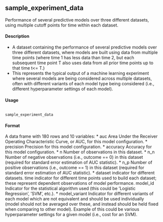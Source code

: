 ## sample_experiment_data
Performance of several predictive models over three different datasets, using multiple cutoff points for time within each dataset.

#### Description

* A dataset containing the performance of several predictive models over three different datasets, where models are built using data from multiple time points (where time 1 has less data than time 2, but each subsequent time point T also uses data from all prior time points up to that time t<= T.) 
* This represents the typical output of a machine learning experiment where several models are being considered across multiple datasets, often with different variants of each model type being considered (i.e., different hyperparameter settings of each model).

#### Usage
<pre><code>
sample_experiment_data
</code></pre>

#### Format

A data frame with 180 rows and 10 variables:
* auc Area Under the Receiver Operating Characteristic Curve, or AUC, for this model configuration.
* precision Precision for this model configuration.
* accuracy Accuracy for this model configuration.
* n Number of observations in this dataset.
* n_n Number of negative observations (i.e., outcome == 0) in this dataset (required for standard error estimation of AUC statistic).
* n_p Number of positive observations (i.e., outcome == 1) in this dataset (required for standard error estimation of AUC statistic).
* dataset indicator for different datasets.
time indicator for different time points used to build each dataset; these represent dependent observations
of model performance.
model_id Indicator for the statistical algorithm used (this could be ’Logistic Regression’, ’SVM’,
etc.).
* model_variant Indicator for different variants of each model which are not equivalent and should be used individually (model should not be averaged over these, and instead should be held fixed when comparing to other model). Example of this could be various hyperparameter
settings for a given model (i.e., cost for an SVM).
